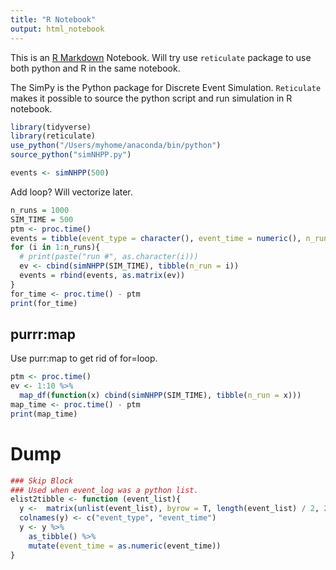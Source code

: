 ```yaml
---
title: "R Notebook"
output: html_notebook
---
```


This is an [R Markdown](http://rmarkdown.rstudio.com) Notebook. Will try use `reticulate` package to use both python and R in the same notebook.  



The SimPy is the Python package for Discrete Event Simulation. `Reticulate` makes it possible to source the python script and run simulation in R notebook. 

```r
library(tidyverse)
library(reticulate)
use_python("/Users/myhome/anaconda/bin/python")
source_python("simNHPP.py")
```

```r
events <- simNHPP(500)

```
Add loop? 
Will vectorize later.

```r
n_runs = 1000
SIM_TIME = 500
ptm <- proc.time()
events = tibble(event_type = character(), event_time = numeric(), n_run = integer())
for (i in 1:n_runs){
  # print(paste("run #", as.character(i)))
  ev <- cbind(simNHPP(SIM_TIME), tibble(n_run = i))
  events = rbind(events, as.matrix(ev))
}
for_time <- proc.time() - ptm
print(for_time)
```
## purrr:map
Use purr:map to get rid of for=loop.

```r
ptm <- proc.time()
ev <- 1:10 %>% 
  map_df(function(x) cbind(simNHPP(SIM_TIME), tibble(n_run = x)))
map_time <- proc.time() - ptm
print(map_time)
```

# Dump
```r
### Skip Block
### Used when event_log was a python list.
elist2tibble <- function (event_list){
  y <-  matrix(unlist(event_list), byrow = T, length(event_list) / 2, 2)
  colnames(y) <- c("event_type", "event_time")
  y <- y %>% 
    as_tibble() %>% 
    mutate(event_time = as.numeric(event_time)) 
}
```